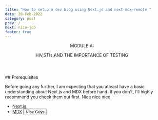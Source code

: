 ```yaml
---
title: "How to setup a dev blog using Next.js and next-mdx-remote."
date: 20-Feb-2022
category: post
prev: /
next: nice-job
footer: true
---
```


<Header title="ok">
  <p className="text-lg font-sans italic"> MODULE A:</p>
  <p className="serif text-lg"> HIV,STIs,AND THE IMPORTANCE OF TESTING </p>
</Header>
## Prerequisites

Before going any further, I am expecting that you atleast have a basic understanding about Next.js and MDX before hand.
If you don't, I'll highly recommend you check them out first. Nice nice nice

- [Next.js](https://nextjs.org)
- [MDX](https://mdxjs.com)
  <button> Nice Guys</button>

